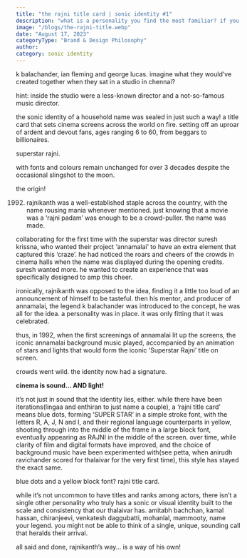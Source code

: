 ```yaml
---
title: "the rajni title card | sonic identity #1"
description: "what is a personality you find the most familiar? if you closed your eyes, could you put a voice to that personality?"
image: "/blogs/the-rajni-title.webp"
date: "August 17, 2023"
categoryType: "Brand & Design Philosophy"
author:
category: sonic identity
---
```


k balachander, ian fleming and george lucas. imagine what they would’ve created together when they sat in a studio in chennai?

hint: inside the studio were a less-known director and a not-so-famous music director.

the sonic identity of a household name was sealed in just such a way! a title card that sets cinema screens across the world on fire. setting off an uproar of ardent and devout fans, ages ranging 6 to 60, from beggars to billionaires.

superstar rajni.

with fonts and colours remain unchanged for over 3 decades despite the occasional slingshot to the moon.

the origin!

1992. rajnikanth was a well-established staple across the country, with the name rousing mania whenever mentioned. just knowing that a movie was a ‘rajni padam’ was enough to be a crowd-puller. the name was made.

collaborating for the first time with the superstar was director suresh krissna, who wanted their project ‘annamalai’ to have an extra element that captured this ‘craze’. he had noticed the roars and cheers of the crowds in cinema halls when the name was displayed during the opening credits. suresh wanted more. he wanted to create an experience that was specifically designed to amp this cheer.

ironically, rajnikanth was opposed to the idea, finding it a little too loud of an announcement of himself to be tasteful. then his mentor, and producer of annamalai, the legend k balachander was introduced to the concept, he was all for the idea. a personality was in place. it was only fitting that it was celebrated.

thus, in 1992, when the first screenings of annamalai lit up the screens, the iconic annamalai background music played, accompanied by an animation of stars and lights that would form the iconic ‘Superstar Rajni’ title on screen.

crowds went wild. the identity now had a signature.

**cinema is sound… AND light!**

it’s not just in sound that the identity lies, either. while there have been iterations(lingaa and enthiran to just name a couple), a ‘rajni title card’ means blue dots, forming ‘SUPER STAR’ in a simple stroke font, with the letters R, A, J, N and I, and their regional language counterparts in yellow, shooting through into the middle of the frame in a large block font, eventually appearing as RAJNI in the middle of the screen. over time, while clarity of film and digital formats have improved, and the choice of background music have been experimented with(see petta, when anirudh ravichander scored for thalaivar for the very first time), this style has stayed the exact same.

blue dots and a yellow block font? rajni title card.

while it’s not uncommon to have titles and ranks among actors, there isn’t a single other personality who truly has a sonic or visual identity built to the scale and consistency that our thalaivar has. amitabh bachchan, kamal hassan, chiranjeevi, venkatesh daggubatti, mohanlal, mammooty, name your legend. you might not be able to think of a single, unique, sounding call that heralds their arrival.

all said and done, rajnikanth’s way… is a way of his own!
